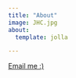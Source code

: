 ```yaml
---
title: "About"
image: JHC.jpg
about:
  template: jolla

---
```



[Email me :)](mailto:kolling.elizabeth@gmail.com){.email-link}